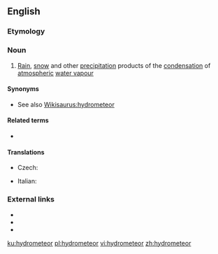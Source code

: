 ==English==

===Etymology===
{{prefix|hydro|meteor|lang=en}}

===Noun===
{{en-noun}}

# [[rain|Rain]], [[snow]] and other [[precipitation]] products of the [[condensation]] of [[atmospheric]] [[water vapour]]

====Synonyms====
* See also [[Wikisaurus:hydrometeor]]

====Related terms====
* {{l|en|lithometeor}}

====Translations====
{{trans-top|precipitation due to atmospheric condensation}}
* Czech: {{t|cs|hydrometeor|m}}
{{trans-mid}}
* Italian: {{t|it|idrometeora|f}}
{{trans-bottom}}

===External links===
* {{R:Webster 1913}}
* {{R:Century 1911}}
* {{R:OneLook}}

[[ku:hydrometeor]]
[[pl:hydrometeor]]
[[vi:hydrometeor]]
[[zh:hydrometeor]]